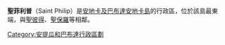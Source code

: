 {{Multiple issues|
{{unreferenced|time=2015-04-19T23:42:19+00:00}}
{{Expand language|1=en|time=2021-04-25T11:46:33+00:00}}
}}
{{Infobox settlement
| name                    = Saint Philip Parish
| native_name             =
| native_name_lang        = 
| settlement_type         = [[安提瓜和巴布达行政区划|区]]
| image_map               = Saint Philip in Antigua and Barbuda (cropped).svg
| subdivision_type        = 国家
| subdivision_name        = {{ATG}}
| seat_type               = 首府
| seat                    = 卡萊爾
| area_total_km2          = 
| population_total        = 
| population_as_of        = 
| population_density_km2  = auto
| timezone1               = [[Atlantic_Time_Zone|AST]]
| utc_offset1             = -4
}}
'''聖菲利普'''（Saint Philip）是[[安地卡及巴布達|安地卡及巴布達]][[安地卡島|安地卡島]]的行政區，位於該島最東端，與[[聖彼得_(安地卡及巴布達)|聖彼得]]、[[聖保羅_(安地卡及巴布達)|聖保羅]]等相鄰。

{{Divisions of Antigua and Barbuda}}
{{Antigua-geo-stub}}

[[Category:安提瓜和巴布達行政區劃|Category:安提瓜和巴布達行政區劃]]